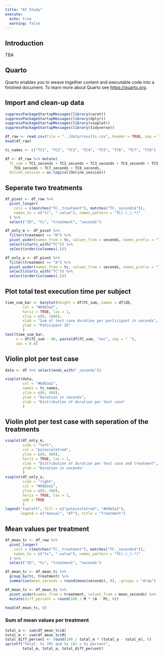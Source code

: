 ```yaml
---
title: "AT Study"
execute:
  echo: true
  warning: false
---
```


## Introduction

TBA

## Quarto

Quarto enables you to weave together content and executable code into a finished document. To learn more about Quarto see <https://quarto.org>.

## Import and clean-up data

```r
suppressPackageStartupMessages(library(caret))
suppressPackageStartupMessages(library(dplyr))
suppressPackageStartupMessages(library(vioplot))
suppressPackageStartupMessages(library(tidyverse))
```

```r
df_raw <- read.csv(file = "../data/results.csv", header = TRUE, sep = ",")
head(df_raw)

tc_names <- c("TC1", "TC2", "TC3", "TC4", "TC5", "TC6", "TC7", "TC8")

df <- df_raw %>% mutate(
  TC_sum = TC1_seconds + TC2_seconds + TC3_seconds + TC4_seconds + TC5_seconds +
    TC6_seconds + TC7_seconds + TC8_seconds,
  Online_session = as.logical(Online_session))

```
## Seperate two treatments
```r
df_pivot <- df_raw %>%
  pivot_longer(
    cols = c(matches("TC._treatment"), matches("TC._seconds$")),
    names_to = c("tc", ".value"), names_pattern = "TC(.)_(.*)"
  ) %>%
  select("ID", "tc", "treatment", "seconds")

df_only_m <- df_pivot %>%
  filter(treatment == "M") %>%
  pivot_wider(names_from = tc, values_from = seconds, names_prefix = "TC") %>%
  select(starts_with("TC")) %>%
  select(order(colnames(.)))

df_only_a <- df_pivot %>%
  filter(treatment == "A") %>%
  pivot_wider(names_from = tc, values_from = seconds, names_prefix = "TC") %>%
  select(starts_with("TC")) %>%
  select(order(colnames(.)))
```

## Plot total test execution time per subject

```r
time_sum_bar <- barplot(height = df$TC_sum, names = df$ID,
        col = "#69b3a2",
        horiz = TRUE, las = 1,
        xlim = c(0, 1600),
        xlab = "Sum of test case duration per participant in seconds",
        ylab = "Paticipant ID"
        )
text(time_sum_bar,
     x = df$TC_sum - 80, paste(df$TC_sum, "sec", sep = " "),
     cex = 0.8)
```

## Violin plot per test case
```r
data <- df %>% select(ends_with("_seconds"))

vioplot(data,
        col = "#69b3a2",
        names = tc_names,
        ylim = c(0, 400),
        ylab = "Duration in seconds",
        xlab = "Distribution of duration per test case"
        )
```
## Violin plot per test case with seperation of the treatments
```r
vioplot(df_only_m,
        side = "left",
        col = "palevioletred",
        ylim = c(0, 400),
        horiz = TRUE, las = 1,
        xlab = "Distribution of duration per test case and treatment",
        ylab = "Duration in seconds"
        )
vioplot(df_only_a,
        side = "right",
        col = "#69b3a2",
        ylim = c(0, 400),
        horiz = TRUE, las = 1,
        add = TRUE
        )
legend("topleft", fill = c("palevioletred", "#69b3a2"),
       legend = c("manual", "AT"), title = "Treatment")

```
## Mean values per treatment

```r
df_mean_tc <- df_raw %>%
  pivot_longer(
    cols = c(matches("TC._treatment"), matches("TC._seconds$")),
    names_to = c("tc", ".value"), names_pattern = "TC(.)_(.*)"
  ) %>%
  select("ID", "tc", "treatment", "seconds")

df_mean_tc <- df_mean_tc %>%
  group_by(tc, treatment) %>%
  summarise(mean_seconds = round(mean(seconds), 0), .groups = "drop")

df_mean_tc <- df_mean_tc %>%
  pivot_wider(names_from = treatment, values_from = mean_seconds) %>%
  mutate(diff_percent = round(100 / M * (A - M), 0))

head(df_mean_tc, 8)
```

### Sum of mean values per treatment
```r
total_a <- sum(df_mean_tc$A)
total_m <- sum(df_mean_tc$M)
total_diff_percent <- round(100 / total_m * (total_a - total_m), 0)
sprintf("Total: %i (M) and %i (A) = %i percent",
        total_m, total_a, total_diff_percent)
```
